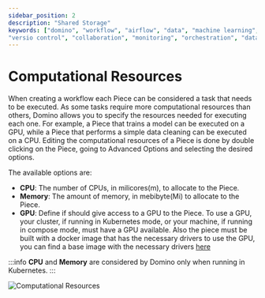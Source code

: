 ```yaml
---
sidebar_position: 2
description: "Shared Storage"
keywords: ["domino", "workflow", "airflow", "data", "machine learning", "ml", "data science", "data engineering", "dataops", "mlops", "devops", "kubernetes", "k8s", "helm", "python", "react", "typescript", "fastapi", "gitops", "docker", "github", "artifacthub", "pypi", "pip", "kind", "open source", "oss", "low code", "no code", "automation",
"versio control", "collaboration", "monitoring", "orchestration", "data pipeline"]
---
```



# Computational Resources

When creating a workflow each Piece can be considered a task that needs to be executed. As some tasks require more computational resources than others, Domino allows you to specify the resources needed for executing each one. For example, a Piece that trains a model can be executed on a GPU, while a Piece that performs a simple data cleaning can be executed on a CPU.
Editing the computational resources of a Piece is done by double clicking on the Piece, going to Advanced Options and selecting the desired options.

The available options are:

- **CPU**: The number of CPUs, in milicores(m), to allocate to the Piece. 
- **Memory**: The amount of memory, in mebibyte(Mi) to allocate to the Piece.
- **GPU**: Define if should give access to a GPU to the Piece. To use a GPU, your cluster, if running in Kubernetes mode, or your machine, if running in compose mode, must have a GPU available. Also the piece must be built with a docker image that has the necessary drivers to use the GPU, you can find a base image with the necessary drivers [here](https://github.com/Tauffer-Consulting/domino/pkgs/container/domino-base-piece/147257355?tag=gpu)

:::info
**CPU** and **Memory** are considered by Domino only when running in Kubernetes.
:::

<p style={{display: 'flex', justifyContent: 'center'}}>
<img src='/img/advanced_workflows/computational_resources.png' alt='Computational Resources'/>
</p>